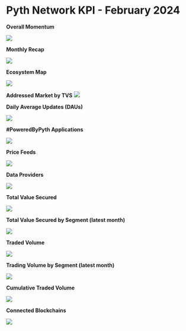 # Pyth Network KPI - February 2024

**Overall Momentum**

![](../../../../images/kpi/february-24/pyth-momentum-feb-24.jpg)

**Monthly Recap**

![](../../../../images/kpi/february-24/pyth-feb-24.jpg)

**Ecosystem Map**

![](../../../../images/kpi/january-24/pyth-ecosystem-jan-24.jpg)

**Addressed Market by TVS**
![](../../../../images/kpi/february-24/pyth-tvs-l1-l2-feb-24.jpg)

**Daily Average Updates (DAUs)**

![](../../../../images/kpi/february-24/feb-24-daily-average-updates.jpg)

**#PoweredByPyth Applications**

![](../../../../images/kpi/february-24/feb-24-apps-integrations.jpg)

**Price Feeds**

![](../../../../images/kpi/february-24/feb-24-price-feeds.jpg)

**Data Providers**

![](../../../../images/kpi/february-24/feb-24-data-providers.jpg)

**Total Value Secured**

![](../../../../images/kpi/february-24/feb-24-all-chain-tvs.jpg)

**Total Value Secured by Segment (latest month)**

![](../../../../images/kpi/february-24/feb-24-dapps-tvs.jpg)

**Traded Volume**

![](../../../../images/kpi/february-24/feb-24-all-chain-volume.jpg)

**Trading Volume by Segment (latest month)**

![](../../../../images/kpi/february-24/feb-24-trading-volume.jpg)

**Cumulative Traded Volume**

![](../../../../images/kpi/february-24/feb-24-traded-volume.jpg)

**Connected Blockchains**

![](../../../../images/kpi/february-24/feb-24-connected-blockchains.jpg)
